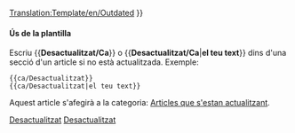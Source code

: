 <noinclude>[[Translation:Template/en/Outdated]]</noinclude><noinclude></noinclude>{{ca/Metacaixa d'avís| tipus  = contingut
| imatge = Outdated_content.png | alt = Contingut desactualitzat
| text   = <strong>Desactualitzat</strong><br />
L'article està desactualitzat. Part del seu contingut ja no és exacte a causa dels canvis de l'última versió. Si us plau actualitzeu aquest article. {{#IF: {{{1|}}} |<br>{{{1}}}|}}
}}<includeonly>{{{2|[[Category:ca/Articles que s'estan actualitzant|{{PAGENAME}}]]}}}</includeonly><noinclude>

====Ús de la plantilla====
Escriu <nowiki>{{</nowiki>'''Desactualitzat/Ca'''<nowiki>}}</nowiki> o <nowiki>{{</nowiki>'''Desactualitzat/Ca'''|'''el teu text'''<nowiki>}}</nowiki> dins d'una secció d'un article si no està actualitzada. Exemple:
<pre>
{{ca/Desactualitzat}} 
{{ca/Desactualitzat|el teu text}}
</pre>
Aquest article s'afegirà a la categoria: [[:Category:ca/Articles que s'estan actualitzant|Articles que s'estan actualitzant]].

[[Category:ca/Plantilles|Desactualitzat]][[Category:ca/Caixes de missatges|Desactualitzat]]</noinclude>